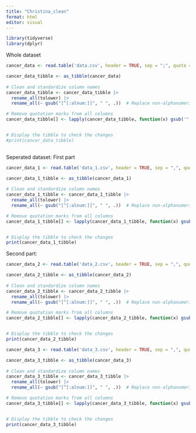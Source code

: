 ```yaml
---
title: "Christina_clean"
format: html
editor: visual
---
```


```r
library(tidyverse)
library(dplyr)
```


Whole dataset
```r
cancer_data <- read.table('data.csv', header = TRUE, sep = ";", quote = "", check.names = FALSE)

cancer_data_tibble <- as_tibble(cancer_data)
  
# Clean and standardize column names 
cancer_data_tibble <- cancer_data_tibble |>
  rename_all(tolower) |>
  rename_all(~ gsub("[^[:alnum:]]", " ", .))  # Replace non-alphanumeric characters with underscores

# Remove quotation marks from all columns
cancer_data_tibble[] <- lapply(cancer_data_tibble, function(x) gsub('"', '', x))


# Display the tibble to check the changes
#print(cancer_data_tibble)
  
```




Seperated dataset: First part 
```r
cancer_data_1 <- read.table('data_1.csv', header = TRUE, sep = ",", quote = "", check.names = FALSE)

cancer_data_1_tibble <- as_tibble(cancer_data_1)
  
# Clean and standardize column names 
cancer_data_1_tibble <- cancer_data_1_tibble |>
  rename_all(tolower) |>
  rename_all(~ gsub("[^[:alnum:]]", " ", .))  # Replace non-alphanumeric characters with underscores

# Remove quotation marks from all columns
cancer_data_1_tibble[] <- lapply(cancer_data_1_tibble, function(x) gsub('"', '', x))


# Display the tibble to check the changes
print(cancer_data_1_tibble)

```

Second part:
```r
cancer_data_2 <- read.table('data_2.csv', header = TRUE, sep = ",", quote = "", check.names = FALSE)

cancer_data_2_tibble <- as_tibble(cancer_data_2)
  
# Clean and standardize column names 
cancer_data_2_tibble <- cancer_data_2_tibble |>
  rename_all(tolower) |>
  rename_all(~ gsub("[^[:alnum:]]", " ", .))  # Replace non-alphanumeric characters with underscores

# Remove quotation marks from all columns
cancer_data_2_tibble[] <- lapply(cancer_data_2_tibble, function(x) gsub('"', '', x))


# Display the tibble to check the changes
print(cancer_data_2_tibble)
```
```r
cancer_data_3 <- read.table('data_3.csv', header = TRUE, sep = ",", quote = "", check.names = FALSE)

cancer_data_3_tibble <- as_tibble(cancer_data_3)
  
# Clean and standardize column names 
cancer_data_3_tibble <- cancer_data_3_tibble |>
  rename_all(tolower) |>
  rename_all(~ gsub("[^[:alnum:]]", " ", .))  # Replace non-alphanumeric characters with underscores

# Remove quotation marks from all columns
cancer_data_3_tibble[] <- lapply(cancer_data_3_tibble, function(x) gsub('"', '', x))


# Display the tibble to check the changes
print(cancer_data_3_tibble)
```


